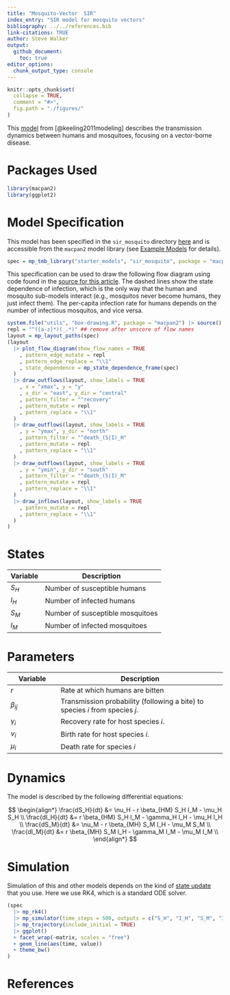 ```yaml
---
title: "Mosquito-Vector  SIR"
index_entry: "SIR model for mosquito vectors"
bibliography: ../../references.bib
link-citations: TRUE
author: Steve Walker
output: 
  github_document:
    toc: true
editor_options: 
  chunk_output_type: console
---
```


```r
knitr::opts_chunk$set(
  collapse = TRUE,
  comment = "#>",
  fig.path = "./figures/"
)
```


This [model](https://homepages.warwick.ac.uk/~masfz/ModelingInfectiousDiseases/Chapter4/Program_4.4/index.html) from [@keeling2011modeling] describes the transmission dynamics between humans and mosquitoes, focusing on a vector-borne disease.

# Packages Used

```r
library(macpan2)
library(ggplot2)
```

# Model Specification

This model has been specified in the `sir_mosquito` directory [here](https://github.com/canmod/macpan2/blob/main/inst/starter_models/sir_mosquito/tmb.R) and is accessible from the `macpan2` model library (see [Example Models](https://canmod.github.io/macpan2/articles/example_models.html) for details). 

```r
spec = mp_tmb_library("starter_models", "sir_mosquito", package = "macpan2")
```

This specification can be used to draw the following flow diagram using code found in the [source for this article](https://github.com/canmod/macpan2/blob/main/inst/starter_models/sir_mosquito/README.Rmd). The dashed lines show the state dependence of infection, which is the only way that the human and mosquito sub-models interact (e.g., mosquitos never become humans, they just infect them). The per-capita infection rate for humans depends on the number of infectious mosquitos, and vice versa.

```r
system.file("utils", "box-drawing.R", package = "macpan2") |> source()
repl = "^([a-z]*)(_.*)" ## remove after unscore of flow names
layout = mp_layout_paths(spec)
(layout
  |> plot_flow_diagram(show_flow_names = TRUE
    , pattern_edge_mutate = repl
    , pattern_edge_replace = "\\1"
    , state_dependence = mp_state_dependence_frame(spec)
  ) 
  |> draw_outflows(layout, show_labels = TRUE
    , x = "xmax", y = "y"
    , x_dir = "east", y_dir = "central"
    , pattern_filter = "^recovery"
    , pattern_mutate = repl
    , pattern_replace = "\\1"
  )
  |> draw_outflows(layout, show_labels = TRUE
    , y = "ymax", y_dir = "north"
    , pattern_filter = "^death_(S|I)_H"
    , pattern_mutate = repl
    , pattern_replace = "\\1"
  )
  |> draw_outflows(layout, show_labels = TRUE
    , y = "ymin", y_dir = "south"
    , pattern_filter = "^death_(S|I)_M"
    , pattern_mutate = repl
    , pattern_replace = "\\1"
  )
  |> draw_inflows(layout, show_labels = TRUE
    , pattern_mutate = repl
    , pattern_replace = "\\1"
  )
)
```


# States

| **Variable** | **Description**                                  |
|--------------|--------------------------------------------------|
| $S_H$          | Number of susceptible humans                     |
| $I_H$          | Number of infected humans                        |
| $S_M$          | Number of susceptible mosquitoes                 |
| $I_M$          | Number of infected mosquitoes                    |

# Parameters

| **Variable**  | **Description**                                  |
|---------------|--------------------------------------------------|
| $r$             | Rate at which humans are bitten |
| $\beta_{ij}$             | Transmission probability (following a bite) to species $i$ from species $j$.|
| $\gamma_i$             | Recovery rate for host species $i$.                          |
| $\nu_i$             | Birth rate for host species $i$.                                 |
| $\mu_i$             | Death rate for species $i$                    |

# Dynamics

The model is described by the following differential equations:

$$
\begin{align*}
\frac{dS_H}{dt} &= \nu_H - r \beta_{HM} S_H I_M - \mu_H S_H \\
\frac{dI_H}{dt} &= r \beta_{HM} S_H I_M - \gamma_H I_H - \mu_H I_H \\
\frac{dS_M}{dt} &= \nu_M - r \beta_{MH} S_M I_H - \mu_M S_M \\
\frac{dI_M}{dt} &= r \beta_{MH} S_M I_H - \gamma_M I_M - \mu_M I_M \\
\end{align*}
$$


# Simulation

Simulation of this and other models depends on the kind of [state update](https://canmod.github.io/macpan2/reference/mp_euler) that you use. Here we use RK4, which is a standard ODE solver.


```r
(spec
  |> mp_rk4()
  |> mp_simulator(time_steps = 500, outputs = c("S_H", "I_H", "S_M", "I_M"))
  |> mp_trajectory(include_initial = TRUE)
  |> ggplot()
  + facet_wrap(~matrix, scales = "free")
  + geom_line(aes(time, value))
  + theme_bw()
)
```

# References
